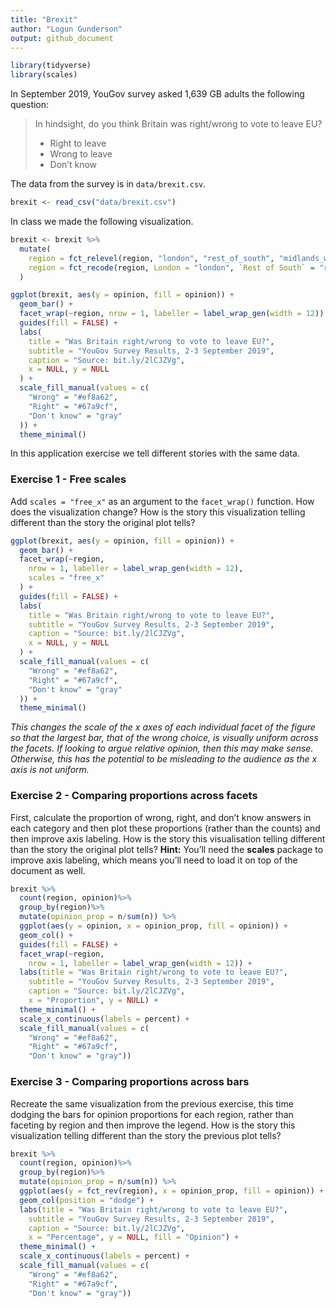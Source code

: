 ```yaml
---
title: "Brexit"
author: "Logun Gunderson"
output: github_document
---
```


```r
library(tidyverse)
library(scales)
```

In September 2019, YouGov survey asked 1,639 GB adults the following question:

> In hindsight, do you think Britain was right/wrong to vote to leave EU?
>
> -   Right to leave  
> -   Wrong to leave  
> -   Don't know

The data from the survey is in `data/brexit.csv`.

```r
brexit <- read_csv("data/brexit.csv")
```

In class we made the following visualization.

```r
brexit <- brexit %>%
  mutate(
    region = fct_relevel(region, "london", "rest_of_south", "midlands_wales", "north", "scot"),
    region = fct_recode(region, London = "london", `Rest of South` = "rest_of_south", `Midlands / Wales` = "midlands_wales", North = "north", Scotland = "scot")
  )

ggplot(brexit, aes(y = opinion, fill = opinion)) +
  geom_bar() +
  facet_wrap(~region, nrow = 1, labeller = label_wrap_gen(width = 12)) +
  guides(fill = FALSE) +
  labs(
    title = "Was Britain right/wrong to vote to leave EU?",
    subtitle = "YouGov Survey Results, 2-3 September 2019",
    caption = "Source: bit.ly/2lCJZVg",
    x = NULL, y = NULL
  ) +
  scale_fill_manual(values = c(
    "Wrong" = "#ef8a62",
    "Right" = "#67a9cf",
    "Don't know" = "gray"
  )) +
  theme_minimal()
```

In this application exercise we tell different stories with the same data.

### Exercise 1 - Free scales

Add `scales = "free_x"` as an argument to the `facet_wrap()` function.
How does the visualization change?
How is the story this visualization telling different than the story the original plot tells?

```r
ggplot(brexit, aes(y = opinion, fill = opinion)) +
  geom_bar() +
  facet_wrap(~region,
    nrow = 1, labeller = label_wrap_gen(width = 12),
    scales = "free_x"
  ) +
  guides(fill = FALSE) +
  labs(
    title = "Was Britain right/wrong to vote to leave EU?",
    subtitle = "YouGov Survey Results, 2-3 September 2019",
    caption = "Source: bit.ly/2lCJZVg",
    x = NULL, y = NULL
  ) +
  scale_fill_manual(values = c(
    "Wrong" = "#ef8a62",
    "Right" = "#67a9cf",
    "Don't know" = "gray"
  )) +
  theme_minimal()
```

*This changes the scale of the x axes of each individual facet of the figure so that the largest bar, that of the wrong choice, is visually uniform across the facets. If looking to argue relative opinion, then this may make sense. Otherwise, this has the potential to be misleading to the audience as the x axis is not uniform.*

### Exercise 2 - Comparing proportions across facets

First, calculate the proportion of wrong, right, and don't know answers in each category and then plot these proportions (rather than the counts) and then improve axis labeling.
How is the story this visualisation telling different than the story the original plot tells?
**Hint:** You'll need the **scales** package to improve axis labeling, which means you'll need to load it on top of the document as well.

```r
brexit %>%
  count(region, opinion)%>%
  group_by(region)%>%
  mutate(opinion_prop = n/sum(n)) %>%
  ggplot(aes(y = opinion, x = opinion_prop, fill = opinion)) +
  geom_col() +
  guides(fill = FALSE) +
  facet_wrap(~region,
    nrow = 1, labeller = label_wrap_gen(width = 12)) +
  labs(title = "Was Britain right/wrong to vote to leave EU?",
    subtitle = "YouGov Survey Results, 2-3 September 2019",
    caption = "Source: bit.ly/2lCJZVg",
    x = "Proportion", y = NULL) +
  theme_minimal() +
  scale_x_continuous(labels = percent) +
  scale_fill_manual(values = c(
    "Wrong" = "#ef8a62",
    "Right" = "#67a9cf",
    "Don't know" = "gray"))
```

### Exercise 3 - Comparing proportions across bars

Recreate the same visualization from the previous exercise, this time dodging the bars for opinion proportions for each region, rather than faceting by region and then improve the legend.
How is the story this visualization telling different than the story the previous plot tells?

```r
brexit %>%
  count(region, opinion)%>%
  group_by(region)%>%
  mutate(opinion_prop = n/sum(n)) %>%
  ggplot(aes(y = fct_rev(region), x = opinion_prop, fill = opinion)) +
  geom_col(position = "dodge") +
  labs(title = "Was Britain right/wrong to vote to leave EU?",
    subtitle = "YouGov Survey Results, 2-3 September 2019",
    caption = "Source: bit.ly/2lCJZVg",
    x = "Percentage", y = NULL, fill = "Opinion") +
  theme_minimal() +
  scale_x_continuous(labels = percent) +
  scale_fill_manual(values = c(
    "Wrong" = "#ef8a62",
    "Right" = "#67a9cf",
    "Don't know" = "gray"))
```
